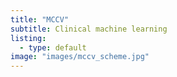 ```yaml
---
title: "MCCV"
subtitle: Clinical machine learning
listing: 
  - type: default
image: "images/mccv_scheme.jpg"
---
```

